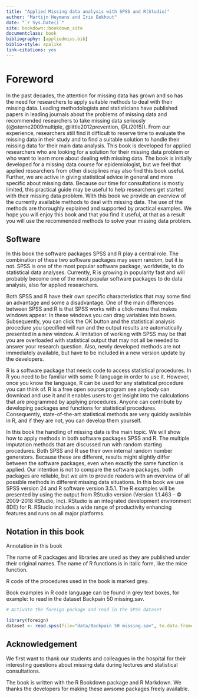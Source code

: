 ```yaml
--- 
title: "Applied Missing data analysis with SPSS and R(Studio)"
author: "Martijn Heymans and Iris Eekhout"
date: "`r Sys.Date()`"
site: bookdown::bookdown_site
documentclass: book
bibliography: [appliedmiss.bib]
biblio-style: apalike
link-citations: yes
---
```


# Foreword {-}

In the past decades, the attention for missing data has grown and so has the need for researchers to apply suitable methods to deal with their missing data. Leading methodologists and statisticians have published papers in leading journals about the problems of missing data and recommended researchers to take missing data seriously ((@sterne2009multiple, @little2012prevention, @Li2015)). From our experience, researchers still find it difficult to reserve time to evaluate the missing data in their study and to find a suitable solution to handle their missing data for their main data analysis.
This book is developed for applied researchers who are looking for a solution for their missing data problem or who want to learn more about dealing with missing data. The book is initially developed for a missing data course for epidemiologist, but we feel that applied researchers from other disciplines may also find this book useful. Further, we are active in giving statistical advice in general and more specific about missing data. Because our time for consultations is mostly limited, this practical guide may be useful to help researchers get started with their missing data problem. 
With this book we provide an overview of the currently available methods to deal with missing data. The use of the methods are thoroughly explained and supported by practical examples. We hope you will enjoy this book and that you find it useful, at that as a result you will use the recommended methods to solve your missing data problem.

## Software 

In this book the software packages SPSS and R play a central role. The combination of these two software packages may seem random, but it is not. SPSS is one of the most popular software package, worldwide, to do statistical data analyses. Currently, R is growing in popularity fast and will probably become one of the most popular software packages to do data analysis, also for applied researchers.

Both SPSS and R have their own specific characteristics that may some find an advantage and some a disadvantage. One of the main differences between SPSS and R is that SPSS works with a click-menu that makes windows appear. In these windows you can drag variables into boxes. Subsequently, you can click the OK button and the statistical analysis procedure you specified will run and the output results are automatically presented in a new window. A limitation of working with SPSS may be that you are overloaded with statistical output that may not all be needed to answer your research question. Also, newly developed methods are not immediately available, but have to be included in a new version update by the developers. 

R is a software package that needs code to access statistical procedures. In R you need to be familiar with some R-language in order to use it. However, once you know the language, R can be used for any statistical procedure you can think of. R is a free open source program see anybody can download and use it and it enables users to get insight into the calculations that are programmed by applying procedures. Anyone can contribute by developing packages and functions for statistical procedures. Consequently, state-of-the-art statistical methods are very quickly available in R, and if they are not, you can develop them yourself.

In this book the handling of missing data is the main topic. We will show how to apply methods in both software packages SPSS and R. The multiple imputation methods that are discussed run with random starting procedures. Both SPSS and R use their own internal random number generators. Because these are different, results might slightly differ between the software packages, even when exactly the same function is applied. Our intention is not to compare the software packages, both packages are reliable, but we aim to provide readers with an overview of all possible methods in different missing data situations.
In this book we use SPSS version 24 and R software version 3.5.1. The R examples will be presented by using the output from RStudio version (Version 1.1.463 – © 2009-2018 RStudio, Inc). RStudio is an integrated development environment (IDE) for R. RStudio includes a wide range of productivity enhancing features and runs on all major platforms. 

## Notation in this book 

Annotation in this book 

The name of R packages and libraries are used as they are published under their original names. The name of R functions is in italic form, like the mice function.

R code of the procedures used in the book is marked grey. 

Book examples in R code language can be found in grey text boxes, for example:
to read in the dataset Backpain 50 missing.sav.

```r
# Activate the foreign package and read in the SPSS dataset

library(foreign)
dataset <- read.spss(file="data/Backpain 50 missing.sav", to.data.frame=T)

```

## Acknowledgement

We first want to thank our students and colleagues in the hospital for their interesting questions about missing data during lectures and statistical consultations.

The book is written with the R Bookdown package and R Markdown. We thanks the developers for making these awsome packages freely available.
